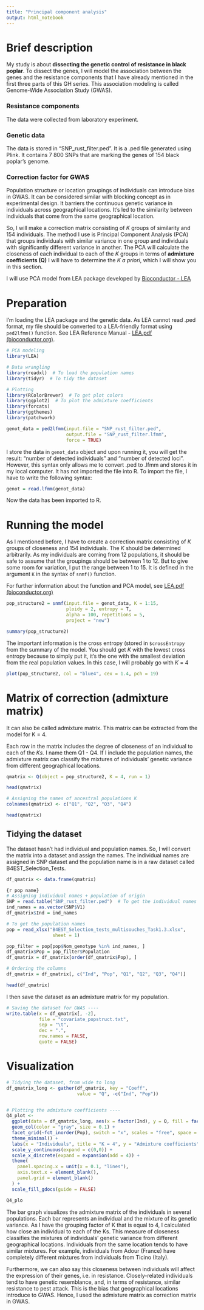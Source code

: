 ```yaml
---
title: "Principal component analysis"
output: html_notebook
---
```


# Brief description

My study is about **dissecting the genetic control of resistance in black poplar**. To dissect the genes, I will model the association between the genes and the resistance components that I have already mentioned in the first three parts of this GH series. This association modeling is called Genome-Wide Association Study (GWAS).

### Resistance components

The data were collected from laboratory experiment.

### Genetic data

The data is stored in "SNP_rust_filter.ped". It is a .ped file generated using Plink. It contains 7 800 SNPs that are marking the genes of 154 black poplar's genome.

### Correction factor for GWAS

Population structure or location groupings of individuals can introduce bias in GWAS. It can be considered similar with blocking concept as in experimental design. It barriers the continuous genetic variance in individuals across geographical locations. It's led to the similarity between individuals that come from the same geographical location.

So, I will make a correction matrix consisting of *K* groups of similarity and 154 individuals. The method I use is Principal Component Analysis (PCA) that groups individuals with similar variance in one group and individuals with significantly different variance in another. The PCA will calculate the closeness of each individual to each of the *K* groups in terms of **admixture coefficients (Q)** I will have to determine the *K* *a priori*, which I will show you in this section.

I will use PCA model from LEA package developed by [Bioconductor - LEA](https://bioconductor.org/packages/release/bioc/html/LEA.html)

# Preparation

I'm loading the LEA package and the genetic data. As LEA cannot read .ped format, my file should be converted to a LEA-friendly format using `ped2lfmm()` function. See LEA Reference Manual - [LEA.pdf (bioconductor.org)](https://bioconductor.org/packages/release/bioc/manuals/LEA/man/LEA.pdf).

```r
# PCA modeling
library(LEA)

# Data wrangling
library(readxl)  # To load the population names
library(tidyr)  # To tidy the dataset

# Plotting
library(RColorBrewer)  # To get plot colors
library(ggplot2)  # To plot the admixture coefficients
library(forcats)
library(ggthemes)
library(patchwork)
```

```r
genot_data = ped2lfmm(input.file = "SNP_rust_filter.ped",
                      output.file = "SNP_rust_filter.lfmm",
                      force = TRUE)
```

I store the data in `genot_data` object and upon running it, you will get the result: "number of detected individuals" and "number of detected loci". However, this syntax only allows me to convert .ped to .lfmm and stores it in my local computer. It has not imported the file into R. To import the file, I have to write the following syntax:

```r
genot = read.lfmm(genot_data)
```

Now the data has been imported to R.

# Running the model

As I mentioned before, I have to create a correction matrix consisting of *K* groups of closeness and 154 individuals. The *K* should be determined arbitrarily. As my individuals are coming from 12 populations, it should be safe to assume that the groupings should be between 1 to 12. But to give some room for variation, I put the range between 1 to 15. It is defined in the argument `K` in the syntax of `snmf()` function.

For further information about the function and PCA model, see [LEA.pdf (bioconductor.org)](https://bioconductor.org/packages/release/bioc/vignettes/LEA/inst/doc/LEA.pdf)

```r
pop_structure2 = snmf(input.file = genot_data, K = 1:15,
                      ploidy = 2, entropy = T,
                      alpha = 100, repetitions = 5,
                      project = "new")
```

```r
summary(pop_structure2)
```

The important information is the cross entropy (stored in `$crossEntropy` from the summary of the model. You should get *K* with the lowest cross entropy because to simply put it, it's the one with the smallest deviation from the real population values. In this case, I will probably go with *K* = 4

```r
plot(pop_structure2, col = "blue4", cex = 1.4, pch = 19)
```

# Matrix of correction (admixture matrix)

It can also be called admixture matrix. This matrix can be extracted from the model for K = 4.

Each row in the matrix includes the degree of closeness of an individual to each of the *Ks.* I name them Q1 - Q4. If I include the population names, the admixture matrix can classify the mixtures of individuals' genetic variance from different geographical locations.

```r
qmatrix <- Q(object = pop_structure2, K = 4, run = 1)

head(qmatrix)

# Assigning the names of ancestral populations K
colnames(qmatrix) <- c("Q1", "Q2", "Q3", "Q4")

head(qmatrix)
```

## Tidying the dataset

The dataset hasn't had individual and population names. So, I will convert the matrix into a dataset and assign the names. The individual names are assigned in SNP dataset and the population name is in a raw dataset called B4EST_Selection_Tests.

```r
df_qmatrix <- data.frame(qmatrix)

{r pop name}
# Assigning individual names + population of origin 
SNP = read.table("SNP_rust_filter.ped")  # To get the individual names
ind_names = as.vector(SNP$V1)
df_qmatrix$Ind = ind_names

# To get the population names
pop = read_xlsx("B4EST_Selection_tests_multisouches_Task1.3.xlsx",
                 sheet = 1)

pop_filter = pop[pop$Nom_genotype %in% ind_names, ]
df_qmatrix$Pop = pop_filter$Population
df_qmatrix = df_qmatrix[order(df_qmatrix$Pop), ]

# Ordering the columns
df_qmatrix = df_qmatrix[, c("Ind", "Pop", "Q1", "Q2", "Q3", "Q4")]

head(df_qmatrix)
```

I then save the dataset as an admixture matrix for my population.

```r
# Saving the dataset for GWAS ----
write.table(x = df_qmatrix[, -2], 
            file = "covariate_popstruct.txt", 
            sep = "\t", 
            dec = ".",
            row.names = FALSE,
            quote = FALSE)
```

# Visualization

```r
# Tidying the dataset, from wide to long
df_qmatrix_long <- gather(df_qmatrix, key = "Coeff", 
                          value = "Q", -c("Ind", "Pop"))


# Plotting the admixture coefficients ----
Q4_plot <- 
  ggplot(data = df_qmatrix_long, aes(x = factor(Ind), y = Q, fill = factor(Coeff))) +
  geom_col(color = "gray", size = 0.1) +
  facet_grid(~fct_inorder(Pop), switch = "x", scales = "free", space = "free") +
  theme_minimal() + 
  labs(x = "Individuals", title = "K = 4", y = "Admixture coefficients") +
  scale_y_continuous(expand = c(0,0)) +
  scale_x_discrete(expand = expansion(add = 4)) +
  theme(
    panel.spacing.x = unit(x = 0.1, "lines"),
    axis.text.x = element_blank(),
    panel.grid = element_blank()
  ) +
  scale_fill_gdocs(guide = FALSE)

Q4_plo
```

The bar graph visualizes the admixture matrix of the individuals in several populations. Each bar represents an individual and the mixture of its genetic variance. As I have the grouping factor of K that is equal to 4, I calculated how close an individual to each of the Ks. This measure of closeness classifies the mixtures of individuals' genetic variance from different geographical locations. Individuals from the same location tends to have similar mixtures. For example, individuals from Adour (France) have completely different mixtures from individuals from Ticino (Italy).

Furthermore, we can also say this closeness between individuals will affect the expression of their genes, i.e. in resistance. Closely-related individuals tend to have genetic resemblance, and, in terms of resistance, similar resistance to pest attack. This is the bias that geographical locations introduce to GWAS. Hence, I used the admixture matrix as correction matrix in GWAS.
